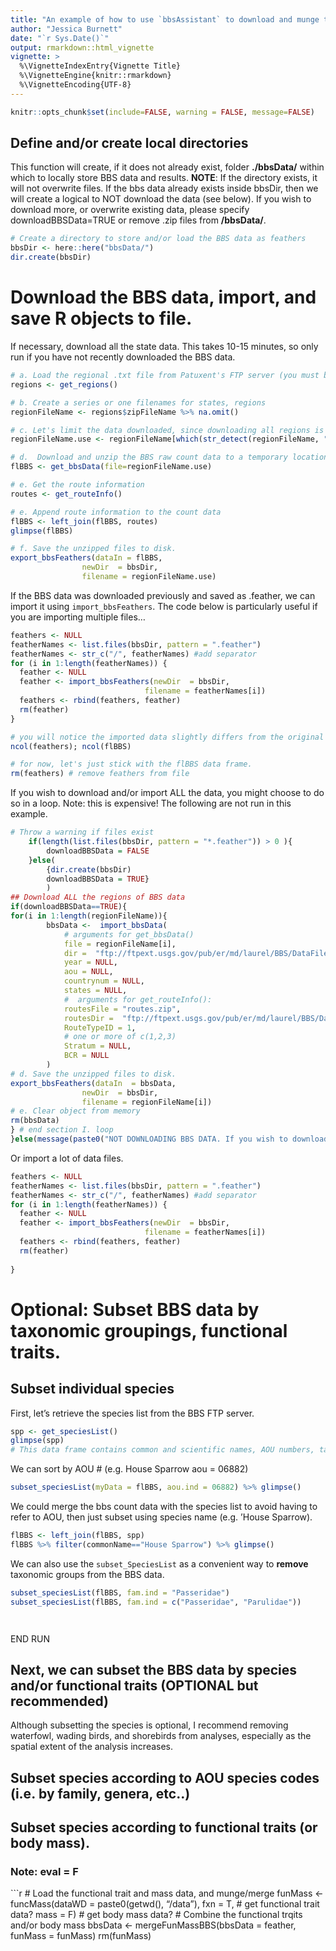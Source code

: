 ```yaml
---
title: "An example of how to use `bbsAssistant` to download and munge the BBS data from the FTP server or local file."
author: "Jessica Burnett"
date: "`r Sys.Date()`"
output: rmarkdown::html_vignette
vignette: >
  %\VignetteIndexEntry{Vignette Title}
  %\VignetteEngine{knitr::rmarkdown}
  %\VignetteEncoding{UTF-8}
---
```

```r
knitr::opts_chunk$set(include=FALSE, warning = FALSE, message=FALSE)
```

## Define and/or create local directories
This function will create, if it does not already exist, folder **./bbsData/** within which to locally store BBS data and results. 
**NOTE**: If the directory exists, it will not overwrite files. If the bbs data already exists inside bbsDir, then we will create a logical to NOT download the data (see below). If you wish to download more, or overwrite existing data, please specify downloadBBSData=TRUE or remove .zip files from **/bbsData/**.
```r
# Create a directory to store and/or load the BBS data as feathers
bbsDir <- here::here("bbsData/")
dir.create(bbsDir)
```

# Download the BBS data, import, and save R objects to file.
If necessary, download all the state data. This takes 10-15 minutes, so only run if you have not recently downloaded the BBS data. 
```r
# a. Load the regional .txt file from Patuxent's FTP server (you must be connected to the internet to perform this step)
regions <- get_regions()

# b. Create a series or one filenames for states, regions
regionFileName <- regions$zipFileName %>% na.omit()

# c. Let's limit the data downloaded, since downloading all regions is expensive. The state or province names are truncated, so in many cases we don't want to specify eg. 'Florida.zip'
regionFileName.use <- regionFileName[which(str_detect(regionFileName, "Flori")==TRUE)]

# d.  Download and unzip the BBS raw count data to a temporary location and import as R object
flBBS <- get_bbsData(file=regionFileName.use)

# e. Get the route information
routes <- get_routeInfo()

# e. Append route information to the count data
flBBS <- left_join(flBBS, routes)
glimpse(flBBS)

# f. Save the unzipped files to disk.
export_bbsFeathers(dataIn = flBBS,
                newDir  = bbsDir,
                filename = regionFileName.use)

```

If the BBS data was downloaded previously and saved as .feather, we can import it using `import_bbsFeathers`. The code below is particularly useful if you are importing multiple files...
```r
feathers <- NULL
featherNames <- list.files(bbsDir, pattern = ".feather")
featherNames <- str_c("/", featherNames) #add separator
for (i in 1:length(featherNames)) {
  feather <- NULL
  feather <- import_bbsFeathers(newDir  = bbsDir,
                              filename = featherNames[i])
  feathers <- rbind(feathers, feather)
  rm(feather)
}

# you will notice the imported data slightly differs from the original bbs data in that # cols is far fewer
ncol(feathers); ncol(flBBS)

# for now, let's just stick with the flBBS data frame. 
rm(feathers) # remove feathers from file
```

If you wish to download and/or import ALL the data, you might choose to do so in a loop. Note: this is expensive! The following are not run in this example.
```r
# Throw a warning if files exist
    if(length(list.files(bbsDir, pattern = "*.feather")) > 0 ){
        downloadBBSData = FALSE
    }else(
        {dir.create(bbsDir)
        downloadBBSData = TRUE}
        )
## Download ALL the regions of BBS data
if(downloadBBSData==TRUE){
for(i in 1:length(regionFileName)){
        bbsData <-  import_bbsData(
            # arguments for get_bbsData()
            file = regionFileName[i],
            dir =  "ftp://ftpext.usgs.gov/pub/er/md/laurel/BBS/DataFiles/States/",
            year = NULL,
            aou = NULL,
            countrynum = NULL,
            states = NULL,
            #  arguments for get_routeInfo():
            routesFile = "routes.zip",
            routesDir =  "ftp://ftpext.usgs.gov/pub/er/md/laurel/BBS/DataFiles/",
            RouteTypeID = 1,
            # one or more of c(1,2,3)
            Stratum = NULL,
            BCR = NULL
        )
# d. Save the unzipped files to disk.
export_bbsFeathers(dataIn  = bbsData,
                newDir  = bbsDir,
                filename = regionFileName[i])
# e. Clear object from memory
rm(bbsData)
} # end section I. loop
}else(message(paste0("NOT DOWNLOADING BBS DATA. If you wish to download the BBS data, please remove files from directory: ",bbsDir))) # end if-else to download the data
```
Or import a lot of data files.
```r
feathers <- NULL
featherNames <- list.files(bbsDir, pattern = ".feather")
featherNames <- str_c("/", featherNames) #add separator
for (i in 1:length(featherNames)) {
  feather <- NULL
  feather <- import_bbsFeathers(newDir  = bbsDir,
                              filename = featherNames[i]) 
  feathers <- rbind(feathers, feather)
  rm(feather)
 
}
```


# Optional: Subset BBS data by taxonomic groupings, functional traits.
## Subset individual species
First, let's retrieve the species list from the BBS FTP server.
```r
spp <- get_speciesList()
glimpse(spp)
# This data frame contains common and scientific names, AOU numbers, taxonomic designations, and a taxonomic order (seq) for convenient sorting.
```

We can sort by AOU # (e.g. House Sparrow aou = 06882)
```r
subset_speciesList(myData = flBBS, aou.ind = 06882) %>% glimpse()
```

We could merge the bbs count data with the species list to avoid having to refer to AOU, then just subset using species name (e.g. 'House Sparrow).
```r
flBBS <- left_join(flBBS, spp)
flBBS %>% filter(commonName=="House Sparrow") %>% glimpse()
```

We can also  use the `subset_SpeciesList` as a convenient way to **remove**  taxonomic groups from the BBS data.
```r
subset_speciesList(flBBS, fam.ind = "Passeridae") 
subset_speciesList(flBBS, fam.ind = c("Passeridae", "Parulidae")) 
```



```r

```



```r

```


##################### END RUN #####################

## Next, we can subset the BBS data by species and/or functional traits (OPTIONAL but recommended)
Although subsetting the species is optional, I recommend removing waterfowl, wading birds, and shorebirds from analyses, especially as the spatial extent of the analysis increases. 

## Subset species according to AOU species codes (i.e. by family, genera, etc..)  
## Subset species according to functional traits (or body mass). 
### **Note: eval = F**
```r
# Load the functional trait and mass data, and munge/merge
funMass <-
    funcMass(dataWD = paste0(getwd(), "/data"),
             fxn = T, # get functional trait data?
             mass = F) # get body mass data?
# Combine the functional trqits and/or body mass
bbsData <-
    mergeFunMassBBS(bbsData = feather, funMass = funMass)
rm(funMass)
